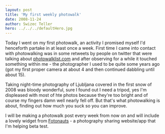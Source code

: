 ```yaml
---
layout: post
title: 'My first weekly photowalk'
date: 2008-11-24
author: Swizec Teller
hero: ../../../defaultHero.jpg
---
```

Today I went on my first photowalk, an activity I promised myself I'd henceforth partake in at least once a week. First time I came into contact with photowalking was in some retweets by people on twitter that were talking about [photowalklist.com](http://www.photowalklist.com/) and after observing for a while it touched something within me - the photographer I used to be quite some years ago (got my first proper camera at about 4 and then continued dabbling until about 15).

Taking night-time photography of Ljubljana covered in the first snow of 2008 was bloody wonderful, sure I found out I need a tripod, yes I'm displeased with most of hte photos because they're too bright and of course my fingers damn well nearly fell off. But that's what photowalking is about, finding out how much you suck so you can improve.

I will be making a photowalk post every week from now on and will include a lovely widget from [Fotonauts](http://www.fotonauts.com/) - a photography sharing website/app that I'm helping beta test.